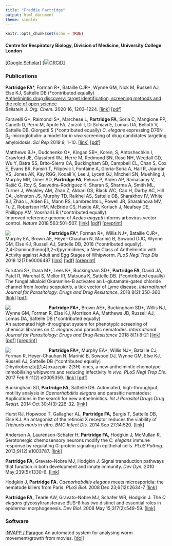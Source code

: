 ```yaml
---
title: "Freddie Partridge"
output: html_document
theme: simplex
---
```


```r
knitr::opts_chunk$set(echo = TRUE)
```
#### Centre for Respiratory Biology, Division of Medicine, University College London
[[Google Scholar]](https://scholar.google.co.uk/citations?user=u_hixhoAAAAJ)
[[![](images/ORCID-iD_icon-16x16.png)ORCiD]](https://orcid.org/0000-0001-6236-4297)

### Publications

**Partridge FA**\*, Forman R\*, Bataille CJR\*, Wynne GM, Nick M, Russell AJ, Else KJ, Sattelle DB (\*contributed equally)  
[Anthelmintic drug discovery: target identification, screening methods and the role of open science](https://www.beilstein-journals.org/bjoc/articles/16/105)  
_Beilstein J. Org. Chem._ 2020 16, 1203–1224.
[[link]](https://www.beilstein-journals.org/bjoc/articles/16/105)
[[pdf]](pdfs/partridge2020bjoc.pdf)

Faravelli G\*, Raimondi S\*, Marchese L, **Partridge FA**, Soria C, Mangione PP, Canetti D, Perni M, Aprile FA, Zorzoli I, Di Schiavi E, Lomas DA, Bellotti V, Sattelle DB, Giorgetti S (\*contributed equally) _C. elegans_ expressing D76N β~2~-microglobulin: a model for _in vivo_ screening of drug candidates targeting amyloidosis. _Sci Rep_ 2019 9, 1–10.
[[link]](https://www.nature.com/articles/s41598-019-56498-5)
[[pdf]](pdfs/faravelli2019scirep.pdf)

Matthews BJ\*, Dudchenko O\*, Kingan SB\*, Koren,  S, Antoshechkin I, Crawford JE, Glassford WJ, Herre M, Redmond SN, Rose NH, Weedall GD, Wu Y, Batra SS, Brito-Sierra CA, Buckingham SD, Campbell CL, Chan S, Cox E, Evans BR, Fansiri T, Filipovic I, Fontaine A, Gloria-Soria A, Hall R, Joardar VS, Jones AK, Kay RGG, Kodali V, Lee J, Lycett GJ, Mitchell SN, Muehling J, Murphy MR, Omer AD, **Partridge FA**, Peluso P, Aiden AP, Ramasamy V, Rašić G, Roy S, Saavedra-Rodriguez K, Sharan S, Sharma A, Smith ML, Turner J, Weakley AM, Zhao Z, Akbari OS, Black WC, Cao H, Darby AC, Hill CA, Johnston JS, Murphy TD, Raikhel AS, Sattelle DB, Sharakhov IV, White BJ, Zhao L, Aiden EL, Mann RS, Lambrechts L, Powell JR, Sharakhova MV, Tu Z, Robertson HM, McBride CS, Hastie AR, Korlach J, Neafsey DE, Phillippy AM, Vosshall LB (\*contributed equally)  
Improved reference genome of _Aedes aegypti_ informs arbovirus vector control. _Nature_ 2018 563:501-507. 
[[link]](https://www.nature.com/articles/s41586-018-0692-z)
[[pdf]](pdfs/matthews2018nature.pdf)
[[preprint]](https://doi.org/10.1101/240747)

<div class="well clearfix">
<div style="width:120px; float:left; padding-right:15px">![](images/datp_s.png)</div>
**Partridge FA**\*, Forman R\*, Willis NJ\*, Bataille CJR\*, Murphy EA, Brown AE, Heyer-Chauhan N, Marinič B, Sowood DJC, Wynne GM, Else KJ, Russell AJ, Sattelle DB, 2018 (\*contributed equally).  
2,4-Diaminothieno[3,2-_d_]pyrimidines, a New Class of Anthelmintic with Activity against Adult and Egg Stages of Whipworm.  _PLoS Negl Trop Dis_ 2018 12(7):e0006487  [[link]](http://journals.plos.org/plosntds/article?id=10.1371/journal.pntd.0006487)
[[pdf]](pdfs/partridge2018plosntds.pdf)
[[preprint]](https://doi.org/10.1101/254037)
</div>

Furutani S\*, Ihara M\*, Lees K\*, Buckingham SD\*, **Partridge FA**, David JA, Patel R, Warchal S, Mellor IR, Matsuda K, Sattelle DB. (\*contributed equally)  
The fungal alkaloid Okaramine-B activates an L-glutamate-gated chloride channel from _Ixodes scapularis,_ a tick vector of Lyme disease. _International Journal for Parasitology: Drugs and Drug Resistance_. 2018 8(2):350-360 [[link]](https://doi.org/10.1016/j.ijpddr.2018.06.001) [[pdf]](pdfs/furutani2018ijpddr.pdf)

<div class="well clearfix">
<div style="width:120px; float:left; padding-right:15px">![](images/invapp-paragon_s.png)</div>
**Partridge FA\*,** Brown AE\*, Buckingham SD\*, Willis NJ, Wynne GM, Forman R, Else KJ, Morrison AA, Matthews JB, Russell AJ, Lomas DA, Sattelle DB (\*contributed equally)  
An automated high-throughput system for phenotypic screening of chemical libraries on _C. elegans_ and parasitic nematodes. _International Journal for Parasitology: Drugs and Drug Resistance_ 2018 8(1):8-21 [[link]](https://doi.org/10.1016/j.ijpddr.2017.11.004) [[pdf]](pdfs/partridge2018ijpddr.pdf)
[[preprint]](https://doi.org/10.1101/187427)
</div>
<div class="well clearfix">
<div style="width:120px; float:left; padding-right:15px">![](images/trichuris_s.jpg)</div>
**Partridge FA\*,** Murphy EA\*, Willis NJ\*, Bataille CJ, Forman R, Heyer-Chauhan N,
Marinič B, Sowood DJ, Wynne GM, Else KJ, Russell AJ, Sattelle DB (\*contributed equally)  
Dihydrobenz[_e_][1,4]oxazepin-2(3*H*)-ones, a new anthelmintic chemotype immobilising
whipworm and reducing infectivity _in vivo._
_PLoS Negl Trop Dis._ 2017 Feb
9;11(2):e0005359.
[[link]](http://dx.doi.org/10.1371/journal.pntd.0005359)
[[pdf]](pdfs/partridge2017plosntds.pdf)
</div>

Buckingham SD, **Partridge FA,** Sattelle DB. Automated, high-throughput, motility
analysis in _Caenorhabditis elegans_ and parasitic nematodes: Applications in the
search for new anthelmintics. _Int J Parasitol Drugs Drug Resist._ 2014 Oct
30;4(3):226-32.
[[link]](http://dx.doi.org/10.1016/j.ijpddr.2014.10.004)

Hurst RJ, Hopwood T, Gallagher AL, **Partridge FA,** Burgis T, Sattelle DB, Else
KJ. An antagonist of the retinoid X receptor reduces the viability of _Trichuris
muris_ in vitro. _BMC Infect Dis._ 2014 Sep 27;14:520.
[[link]](http://dx.doi.org/10.1186/1471-2334-14-520)

Anderson A, Laurenson-Schafer H, **Partridge FA,** Hodgkin J, McMullan R.
Serotonergic chemosensory neurons modify the _C. elegans_ immune response by
regulating G-protein signaling in epithelial cells. _PLoS Pathog._
2013;9(12):e1003787.
[[link]](http://dx.doi.org/10.1371/journal.ppat.1003787)

**Partridge FA,** Gravato-Nobre MJ, Hodgkin J. Signal transduction pathways that
function in both development and innate immunity. _Dev Dyn._ 2010
May;239(5):1330-6.
[[link]](http://dx.doi.org/10.1002/dvdy.22232)

Hodgkin J, **Partridge FA.** _Caenorhabditis elegans_ meets microsporidia: the
nematode killers from Paris. _PLoS Biol._ 2008 Dec 23;6(12):2634-7
[[link]](http://dx.doi.org/10.1371/journal.pbio.1000005)

**Partridge FA,** Tearle AW, Gravato-Nobre MJ, Schafer WR, Hodgkin J. The _C.
elegans_ glycosyltransferase BUS-8 has two distinct and essential roles in
epidermal morphogenesis. _Dev Biol._ 2008 May 15;317(2):549-59.
[[link]](http://dx.doi.org/10.1016/j.ydbio.2008.02.060)

### Software
[INVAPP / Paragon](https://github.com/fpartridge/invapp-paragon) 
An automated system for analysing worm movement/growth from movies. [[doi]](http://doi.org/10.5281/zenodo.1064045)

